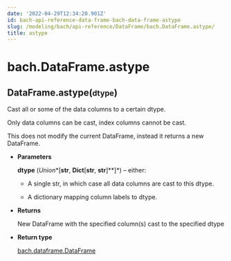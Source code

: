 ```yaml
---
date: '2022-04-29T12:34:20.901Z'
id: bach-api-reference-data-frame-bach-data-frame-astype
slug: /modeling/bach/api-reference/DataFrame/bach.DataFrame.astype/
title: astype
---
```


# bach.DataFrame.astype

<div class="method">
<h2 class="signature-class"><span class="additional-name">DataFrame.</span><span class="name">astype(</span><small class="parameter-list"><span class="parameter" id="dtype">dtype</span></small>)</h2>


<div class="content">

Cast all or some of the data columns to a certain dtype.

Only data columns can be cast, index columns cannot be cast.

This does not modify the current DataFrame, instead it returns a new DataFrame.


* **Parameters**

    **dtype** (*Union**[**str**, **Dict**[**str**, **str**]**]*) – either:


    * A single str, in which case all data columns are cast to this dtype.


    * A dictionary mapping column labels to dtype.




* **Returns**

    New DataFrame with the specified column(s) cast to the specified dtype



* **Return type**

    [bach.dataframe.DataFrame](/docs/modeling/bach/api-reference/DataFrame/bach.DataFrame/#bach.DataFrame)



</div>

</div>
